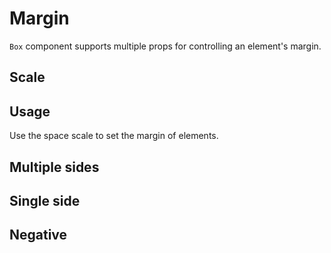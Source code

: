 
# Margin

`Box` component supports multiple props for controlling an element's margin.

## Scale

<Scale values={tokens.spacing} />

## Usage

Use the space scale to set the margin of elements.

<ax-demo name="spacing/margin/usage" />

## Multiple sides

<ax-demo name="spacing/margin/multiple-usage" />

## Single side

<ax-demo name="spacing/margin/single-usage" />

## Negative

<ax-demo name="spacing/margin/negative-usage" />

